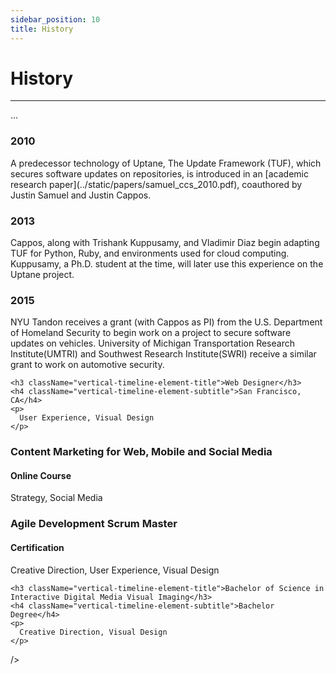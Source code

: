 ```yaml
---
sidebar_position: 10
title: History
---
```

# History

---

...

<VerticalTimeline>
  <VerticalTimelineElement
    className="vertical-timeline-element--work"
    contentStyle={{ background:'rgb(33, 150, 243)', color: '#fff' }}
    contentArrowStyle={{ borderRight: '7px solid  rgb(33, 150, 243)' }}
    date="2010"
  >
    <h3 className="vertical-timeline-element-title">2010</h3>
    <p>
      A predecessor technology of Uptane, The Update Framework (TUF), which
      secures software updates on repositories, is introduced in an
      [academic research paper](../static/papers/samuel_ccs_2010.pdf),
      coauthored by Justin Samuel and Justin Cappos.
    </p>
  </VerticalTimelineElement>
  <VerticalTimelineElement
    className="vertical-timeline-element--work"
    date="2013"
  >
    <h3 className="vertical-timeline-element-title">2013</h3>
    <p>
    Cappos, along with Trishank Kuppusamy, and Vladimir Diaz begin
    adapting TUF for Python, Ruby, and environments used for cloud
    computing. Kuppusamy, a Ph.D. student at the time, will later use
    this experience on the Uptane project.
    </p>
  </VerticalTimelineElement>
  <VerticalTimelineElement
    className="vertical-timeline-element--work"
    date="2015"
  >
    <h3 className="vertical-timeline-element-title">2015</h3>
    <p>
      NYU Tandon receives a grant (with Cappos as PI) from the U.S.
      Department of Homeland Security to begin work on a project to
      secure software updates on vehicles. University of Michigan
      Transportation Research Institute(UMTRI) and Southwest Research
      Institute(SWRI) receive a similar grant to work on automotive
      security.
    </p>
  </VerticalTimelineElement>
  <VerticalTimelineElement
    className="vertical-timeline-element--work"
    date="2006 - 2008"

  >
    <h3 className="vertical-timeline-element-title">Web Designer</h3>
    <h4 className="vertical-timeline-element-subtitle">San Francisco, CA</h4>
    <p>
      User Experience, Visual Design
    </p>
  </VerticalTimelineElement>
  <VerticalTimelineElement
    className="vertical-timeline-element--education"
    date="April 2013"
  >
    <h3 className="vertical-timeline-element-title">Content Marketing for Web, Mobile and Social Media</h3>
    <h4 className="vertical-timeline-element-subtitle">Online Course</h4>
    <p>
      Strategy, Social Media
    </p>
  </VerticalTimelineElement>
  <VerticalTimelineElement
    className="vertical-timeline-element--education"
    date="November 2012"
  >
    <h3 className="vertical-timeline-element-title">Agile Development Scrum Master</h3>
    <h4 className="vertical-timeline-element-subtitle">Certification</h4>
    <p>
      Creative Direction, User Experience, Visual Design
    </p>
  </VerticalTimelineElement>
  <VerticalTimelineElement
    className="vertical-timeline-element--education"
    date="2002 - 2006"

  >
    <h3 className="vertical-timeline-element-title">Bachelor of Science in Interactive Digital Media Visual Imaging</h3>
    <h4 className="vertical-timeline-element-subtitle">Bachelor Degree</h4>
    <p>
      Creative Direction, Visual Design
    </p>
  </VerticalTimelineElement>
  <VerticalTimelineElement

  />
</VerticalTimeline>